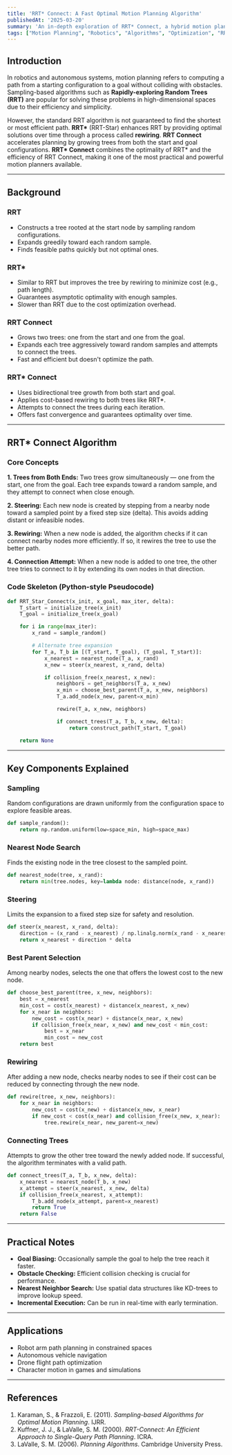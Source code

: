 ```yaml
---
title: 'RRT* Connect: A Fast Optimal Motion Planning Algorithm'
publishedAt: '2025-03-20'
summary: 'An in-depth exploration of RRT* Connect, a hybrid motion planning algorithm combining optimality and speed.'
tags: ["Motion Planning", "Robotics", "Algorithms", "Optimization", "RRT"]
---
```


## Introduction

In robotics and autonomous systems, motion planning refers to computing a path from a starting configuration to a goal without colliding with obstacles. Sampling-based algorithms such as **Rapidly-exploring Random Trees (RRT)** are popular for solving these problems in high-dimensional spaces due to their efficiency and simplicity.

However, the standard RRT algorithm is not guaranteed to find the shortest or most efficient path. **RRT\*** (RRT-Star) enhances RRT by providing optimal solutions over time through a process called **rewiring**. **RRT Connect** accelerates planning by growing trees from both the start and goal configurations. **RRT\* Connect** combines the optimality of RRT\* and the efficiency of RRT Connect, making it one of the most practical and powerful motion planners available.

---

## Background

### RRT

* Constructs a tree rooted at the start node by sampling random configurations.
* Expands greedily toward each random sample.
* Finds feasible paths quickly but not optimal ones.

### RRT\*

* Similar to RRT but improves the tree by rewiring to minimize cost (e.g., path length).
* Guarantees asymptotic optimality with enough samples.
* Slower than RRT due to the cost optimization overhead.

### RRT Connect

* Grows two trees: one from the start and one from the goal.
* Expands each tree aggressively toward random samples and attempts to connect the trees.
* Fast and efficient but doesn't optimize the path.

### RRT\* Connect

* Uses bidirectional tree growth from both start and goal.
* Applies cost-based rewiring to both trees like RRT\*.
* Attempts to connect the trees during each iteration.
* Offers fast convergence and guarantees optimality over time.

---

## RRT\* Connect Algorithm

### Core Concepts

**1. Trees from Both Ends:**
Two trees grow simultaneously — one from the start, one from the goal. Each tree expands toward a random sample, and they attempt to connect when close enough.

**2. Steering:**
Each new node is created by stepping from a nearby node toward a sampled point by a fixed step size (delta). This avoids adding distant or infeasible nodes.

**3. Rewiring:**
When a new node is added, the algorithm checks if it can connect nearby nodes more efficiently. If so, it rewires the tree to use the better path.

**4. Connection Attempt:**
When a new node is added to one tree, the other tree tries to connect to it by extending its own nodes in that direction.

### Code Skeleton (Python-style Pseudocode)

```python
def RRT_Star_Connect(x_init, x_goal, max_iter, delta):
    T_start = initialize_tree(x_init)
    T_goal = initialize_tree(x_goal)

    for i in range(max_iter):
        x_rand = sample_random()

        # Alternate tree expansion
        for T_a, T_b in [(T_start, T_goal), (T_goal, T_start)]:
            x_nearest = nearest_node(T_a, x_rand)
            x_new = steer(x_nearest, x_rand, delta)

            if collision_free(x_nearest, x_new):
                neighbors = get_neighbors(T_a, x_new)
                x_min = choose_best_parent(T_a, x_new, neighbors)
                T_a.add_node(x_new, parent=x_min)

                rewire(T_a, x_new, neighbors)

                if connect_trees(T_a, T_b, x_new, delta):
                    return construct_path(T_start, T_goal)

    return None
```

---

## Key Components Explained

### Sampling

Random configurations are drawn uniformly from the configuration space to explore feasible areas.

```python
def sample_random():
    return np.random.uniform(low=space_min, high=space_max)
```

### Nearest Node Search

Finds the existing node in the tree closest to the sampled point.

```python
def nearest_node(tree, x_rand):
    return min(tree.nodes, key=lambda node: distance(node, x_rand))
```

### Steering

Limits the expansion to a fixed step size for safety and resolution.

```python
def steer(x_nearest, x_rand, delta):
    direction = (x_rand - x_nearest) / np.linalg.norm(x_rand - x_nearest)
    return x_nearest + direction * delta
```

### Best Parent Selection

Among nearby nodes, selects the one that offers the lowest cost to the new node.

```python
def choose_best_parent(tree, x_new, neighbors):
    best = x_nearest
    min_cost = cost(x_nearest) + distance(x_nearest, x_new)
    for x_near in neighbors:
        new_cost = cost(x_near) + distance(x_near, x_new)
        if collision_free(x_near, x_new) and new_cost < min_cost:
            best = x_near
            min_cost = new_cost
    return best
```

### Rewiring

After adding a new node, checks nearby nodes to see if their cost can be reduced by connecting through the new node.

```python
def rewire(tree, x_new, neighbors):
    for x_near in neighbors:
        new_cost = cost(x_new) + distance(x_new, x_near)
        if new_cost < cost(x_near) and collision_free(x_new, x_near):
            tree.rewire(x_near, new_parent=x_new)
```

### Connecting Trees

Attempts to grow the other tree toward the newly added node. If successful, the algorithm terminates with a valid path.

```python
def connect_trees(T_a, T_b, x_new, delta):
    x_nearest = nearest_node(T_b, x_new)
    x_attempt = steer(x_nearest, x_new, delta)
    if collision_free(x_nearest, x_attempt):
        T_b.add_node(x_attempt, parent=x_nearest)
        return True
    return False
```

---

## Practical Notes

* **Goal Biasing:** Occasionally sample the goal to help the tree reach it faster.
* **Obstacle Checking:** Efficient collision checking is crucial for performance.
* **Nearest Neighbor Search:** Use spatial data structures like KD-trees to improve lookup speed.
* **Incremental Execution:** Can be run in real-time with early termination.

---

## Applications

* Robot arm path planning in constrained spaces
* Autonomous vehicle navigation
* Drone flight path optimization
* Character motion in games and simulations

---

## References

1. Karaman, S., & Frazzoli, E. (2011). *Sampling-based Algorithms for Optimal Motion Planning*. IJRR.
2. Kuffner, J. J., & LaValle, S. M. (2000). *RRT-Connect: An Efficient Approach to Single-Query Path Planning*. ICRA.
3. LaValle, S. M. (2006). *Planning Algorithms*. Cambridge University Press.